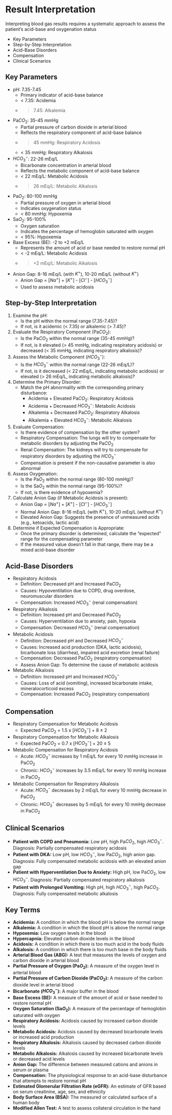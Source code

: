 # Result Interpretation {-}

Interpreting blood gas results requires a systematic approach to assess the patient's acid-base and oxygenation status

*   Key Parameters
*   Step-by-Step Interpretation
*   Acid-Base Disorders
*   Compensation
*   Clinical Scenarios

## **Key Parameters** {-}

*   pH: 7.35-7.45
    *   Primary indicator of acid-base balance
    *   < 7.35: Acidemia
    *   > 7.45: Alkalemia
*   Pa$CO_2$: 35-45 mmHg
    *   Partial pressure of carbon dioxide in arterial blood
    *   Reflects the respiratory component of acid-base balance
    *   > 45 mmHg: Respiratory Acidosis
    *   < 35 mmHg: Respiratory Alkalosis
*   $HCO_3^-$: 22-26 mEq/L
    *   Bicarbonate concentration in arterial blood
    *   Reflects the metabolic component of acid-base balance
    *   < 22 mEq/L: Metabolic Acidosis
    *   > 26 mEq/L: Metabolic Alkalosis
*   Pa$O_2$: 80-100 mmHg
    *   Partial pressure of oxygen in arterial blood
    *   Indicates oxygenation status
    *   < 80 mmHg: Hypoxemia
*   Sa$O_2$: 95-100%
    *   Oxygen saturation
    *   Indicates the percentage of hemoglobin saturated with oxygen
    *   < 95%: Hypoxemia
*   Base Excess (BE): -2 to +2 mEq/L
    *   Represents the amount of acid or base needed to restore normal pH
    *   < -2 mEq/L: Metabolic Acidosis
    *   > +2 mEq/L: Metabolic Alkalosis
*   Anion Gap: 8-16 mEq/L (with $K^+$), 10-20 mEq/L (without $K^+$)
    *   Anion Gap = [$Na^+$] + [$K^+$] - [$Cl^-$] - [$HCO_3^-$]
    *   Used to assess metabolic acidosis

## **Step-by-Step Interpretation** {-}

1.  Examine the pH:
    *   Is the pH within the normal range (7.35-7.45)?
    *   If not, is it acidemic (< 7.35) or alkalemic (> 7.45)?

2.  Evaluate the Respiratory Component (Pa$CO_2$):
    *   Is the Pa$CO_2$ within the normal range (35-45 mmHg)?
    *   If not, is it elevated (> 45 mmHg, indicating respiratory acidosis) or decreased (< 35 mmHg, indicating respiratory alkalosis)?

3.  Assess the Metabolic Component ($HCO_3^-$):
    *   Is the $HCO_3^-$ within the normal range (22-26 mEq/L)?
    *   If not, is it decreased (< 22 mEq/L, indicating metabolic acidosis) or elevated (> 26 mEq/L, indicating metabolic alkalosis)?

4.  Determine the Primary Disorder:
    *   Match the pH abnormality with the corresponding primary disturbance:
        *   Acidemia + Elevated Pa$CO_2$: Respiratory Acidosis
        *   Acidemia + Decreased $HCO_3^-$: Metabolic Acidosis
        *   Alkalemia + Decreased Pa$CO_2$: Respiratory Alkalosis
        *   Alkalemia + Elevated $HCO_3^-$: Metabolic Alkalosis

5.  Evaluate Compensation:
    *   Is there evidence of compensation by the other system?
    *   Respiratory Compensation: The lungs will try to compensate for metabolic disorders by adjusting the Pa$CO_2$
    *   Renal Compensation: The kidneys will try to compensate for respiratory disorders by adjusting the $HCO_3^-$
    *   Compensation is present if the non-causative parameter is also abnormal

6.  Assess Oxygenation:
    *   Is the Pa$O_2$ within the normal range (80-100 mmHg)?
    *   Is the Sa$O_2$ within the normal range (95-100%)?
    *   If not, is there evidence of hypoxemia?

7.  Calculate Anion Gap (if Metabolic Acidosis is present):
    *   Anion Gap = [$Na^+$] + [$K^+$] - [$Cl^-$] - [$HCO_3^-$]
    *   Normal Anion Gap: 8-16 mEq/L (with $K^+$), 10-20 mEq/L (without $K^+$)
    *   Elevated Anion Gap: Suggests the presence of unmeasured acids (e.g., ketoacids, lactic acid)

8.  Determine if Expected Compensation is Appropriate:
    *   Once the primary disorder is determined, calculate the "expected" range for the compensating parameter
    *   If the measured value doesn't fall in that range, there may be a mixed acid-base disorder

## **Acid-Base Disorders** {-}

*   Respiratory Acidosis
    *   Definition: Decreased pH and Increased Pa$CO_2$
    *   Causes: Hypoventilation due to COPD, drug overdose, neuromuscular disorders
    *   Compensation: Increased $HCO_3^-$ (renal compensation)
*   Respiratory Alkalosis
    *   Definition: Increased pH and Decreased Pa$CO_2$
    *   Causes: Hyperventilation due to anxiety, pain, hypoxia
    *   Compensation: Decreased $HCO_3^-$ (renal compensation)
*   Metabolic Acidosis
    *   Definition: Decreased pH and Decreased $HCO_3^-$
    *   Causes: Increased acid production (DKA, lactic acidosis), bicarbonate loss (diarrhea), impaired acid excretion (renal failure)
    *   Compensation: Decreased Pa$CO_2$ (respiratory compensation)
    *   Assess Anion Gap: To determine the cause of metabolic acidosis
*   Metabolic Alkalosis
    *   Definition: Increased pH and Increased $HCO_3^-$
    *   Causes: Loss of acid (vomiting), increased bicarbonate intake, mineralocorticoid excess
    *   Compensation: Increased Pa$CO_2$ (respiratory compensation)

## **Compensation** {-}

*   Respiratory Compensation for Metabolic Acidosis
    *   Expected Pa$CO_2$ = 1.5 x [$HCO_3^-$] + 8 ± 2
*   Respiratory Compensation for Metabolic Alkalosis
    *   Expected Pa$CO_2$ = 0.7 x [$HCO_3^-$] + 20 ± 5
*   Metabolic Compensation for Respiratory Acidosis
    *   Acute: $HCO_3^-$ increases by 1 mEq/L for every 10 mmHg increase in Pa$CO_2$
    *   Chronic: $HCO_3^-$ increases by 3.5 mEq/L for every 10 mmHg increase in Pa$CO_2$
*   Metabolic Compensation for Respiratory Alkalosis
    *   Acute: $HCO_3^-$ decreases by 2 mEq/L for every 10 mmHg decrease in Pa$CO_2$
    *   Chronic: $HCO_3^-$ decreases by 5 mEq/L for every 10 mmHg decrease in Pa$CO_2$

## **Clinical Scenarios** {-}

*   **Patient with COPD and Pneumonia:** Low pH, high Pa$CO_2$, high $HCO_3^-$. Diagnosis: Partially compensated respiratory acidosis
*   **Patient with DKA:** Low pH, low $HCO_3^-$, low Pa$CO_2$, high anion gap. Diagnosis: Fully compensated metabolic acidosis with an elevated anion gap
*   **Patient with Hyperventilation Due to Anxiety:** High pH, low Pa$CO_2$, low $HCO_3^-$. Diagnosis: Partially compensated respiratory alkalosis
*   **Patient with Prolonged Vomiting:** High pH, high $HCO_3^-$, high Pa$CO_2$. Diagnosis: Fully compensated metabolic alkalosis

## **Key Terms** {-}

*   **Acidemia:** A condition in which the blood pH is below the normal range
*   **Alkalemia:** A condition in which the blood pH is above the normal range
*   **Hypoxemia:** Low oxygen levels in the blood
*   **Hypercapnia:** Elevated carbon dioxide levels in the blood
*   **Acidosis:** A condition in which there is too much acid in the body fluids
*   **Alkalosis:** A condition in which there is too much base in the body fluids
*   **Arterial Blood Gas (ABG):** A test that measures the levels of oxygen and carbon dioxide in arterial blood
*   **Partial Pressure of Oxygen (Pa$O_2$):** A measure of the oxygen level in arterial blood
*   **Partial Pressure of Carbon Dioxide (Pa$CO_2$):** A measure of the carbon dioxide level in arterial blood
*   **Bicarbonate ($HCO_3^-$):** A major buffer in the blood
*   **Base Excess (BE):** A measure of the amount of acid or base needed to restore normal pH
*   **Oxygen Saturation (Sa$O_2$):** A measure of the percentage of hemoglobin saturated with oxygen
*   **Respiratory Acidosis:** Acidosis caused by increased carbon dioxide levels
*   **Metabolic Acidosis:** Acidosis caused by decreased bicarbonate levels or increased acid production
*   **Respiratory Alkalosis:** Alkalosis caused by decreased carbon dioxide levels
*   **Metabolic Alkalosis:** Alkalosis caused by increased bicarbonate levels or decreased acid levels
*   **Anion Gap:** The difference between measured cations and anions in serum or plasma
*   **Compensation:** The physiological response to an acid-base disturbance that attempts to restore normal pH
*   **Estimated Glomerular Filtration Rate (eGFR):** An estimate of GFR based on serum creatinine, age, sex, and ethnicity
*   **Body Surface Area (BSA):** The measured or calculated surface of a human body
*   **Modified Allen Test:** A test to assess collateral circulation in the hand
